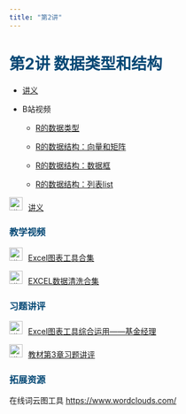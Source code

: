 ```yaml
---
title: "第2讲"
---
```


<h1 style="color: #044875;"> 第2讲 数据类型和结构 </h1>

-   [讲义](https://lizongzhang.github.io/stat/data_type_structure.html)

-   B站视频
      
    -   [R的数据类型](https://www.bilibili.com/video/BV1UL4y157kL/)
      
    -   [R的数据结构：向量和矩阵](https://www.bilibili.com/video/BV1jF411g7Wz/)
      
    -   [R的数据结构：数据框](https://www.bilibili.com/video/BV1Wi4y1U7ti/)
    
    -   [R的数据结构：列表list](https://www.bilibili.com/video/BV1Tr4y1H7ga/)

<img src="img/teacher.png" alt="讲义" style="width: 24px; height: 24px;margin-right: 10px">[讲义](https://lizongzhang.github.io/stat/chap3.html)

<h3 style="color: #044875;"> 教学视频 </h3>

<img src="img/video.png" alt="讲义" style="width: 24px; height: 24px;margin-right: 10px">[Excel图表工具合集](https://www.bilibili.com/video/BV1uK4y1X752/)

<img src="img/video.png" alt="讲义" style="width: 24px; height: 24px;margin-right: 10px">[EXCEL数据清洗合集](https://www.bilibili.com/video/BV1uc41177Mn/)

<h3 style="color: #044875;"> 习题讲评 </h3>

<img src="img/video.png" alt="讲义" style="width: 24px; height: 24px;margin-right: 10px">[Excel图表工具综合运用——基金经理](https://www.bilibili.com/video/BV1UJ4m1b7Lb/)

<img src="img/video.png" alt="讲义" style="width: 24px; height: 24px;margin-right: 10px">[教材第3章习题讲评](https://www.bilibili.com/video/BV1t3411W7V9/)

<h3 style="color: #044875;"> 拓展资源 </h3>

在线词云图工具 <https://www.wordclouds.com/>
